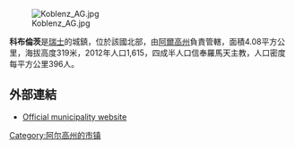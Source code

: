 [[Image:Koblenz_AG.jpg|right]]

'''科布倫茨'''是[[瑞士|瑞士]]的城鎮，位於該國北部，由[[阿爾高州|阿爾高州]]負責管轄，面積4.08平方公里，海拔高度319米，2012年人口1,615，四成半人口信奉羅馬天主教，人口密度每平方公里396人。

==外部連結==
*[http://www.koblenz.ch Official municipality website] {{de icon}}

{{Authority control}}
{{Switzerland-geo-stub}}
[[Category:阿尔高州的市镇|Category:阿尔高州的市镇]]